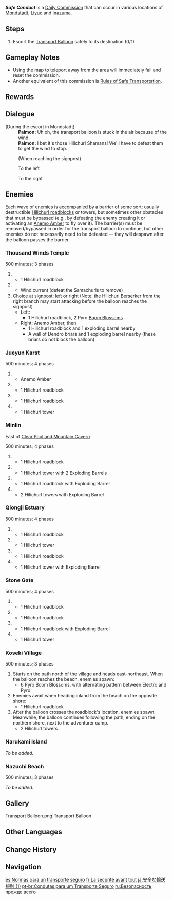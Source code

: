 {{stub|details for narukami island/nazuchi beach versions}}
{{See also|Rules of Safe Transportation}}
{{Quest Infobox
|id             = 10900; 16501; 16502; 16503; 16504; 31144 
|type           = Commission
|image          = Commission Safe Conduct Qiongji Estuary.png
|caption        = Qiongji Estuary version
|startLocation  = [[Teyvat]]
|otherRewards   = 
*AR-Dependent Rewards
|characters     = Paimon; Traveler
}}
'''''Safe Conduct''''' is a [[Daily Commission]] that can occur in various locations of [[Mondstadt]], [[Liyue]] and [[Inazuma]].

==Steps==
#Escort the [[Transport Balloon]] safely to its destination (0/1)

==Gameplay Notes==
* Using the map to teleport away from the area will immediately fail and reset the commission.
* Another equivalent of this commission is [[Rules of Safe Transportation]].

==Rewards==
{{Commission Rewards|full}}

==Dialogue==
{{Quest Description|A hot air balloon carrying cargo seems to have been targeted by monsters. Stop the monsters from seizing the cargo and escort the hot air balloon safely to its destination.}}
{{Dialogue Start}}
;(During the escort in Mondstadt)
:'''Paimon:''' Uh oh, the transport balloon is stuck in the air because of the wind.
:'''Paimon:''' I bet it's those Hilichurl Shamans! We'll have to defeat them to get the wind to stop.
:;(When reaching the signpost)
:{{DIcon}} To the left
:{{DIcon}} To the right
{{Dialogue End}}

==Enemies==
Each wave of enemies is accompanied by a barrier of some sort: usually destructible [[Hilichurl Structures|Hilichurl roadblocks]] or towers, but sometimes other obstacles that must be bypassed (e.g., by defeating the enemy creating it or activating an [[Anemo Amber]] to fly over it).
The barrier(s) must be removed/bypassed in order for the transport balloon to continue, but other enemies do not necessarily need to be defeated &mdash; they will despawn after the balloon passes the barrier.

===Thousand Winds Temple===
; 5{{colon}}00 minutes; 3 phases
# {{Enemy List|Hilichurl*2;Pyro Hilichurl Shooter}}
#* 1 Hilichurl roadblock
# {{Enemy List|Anemo Samachurl*2}}
#* Wind current (defeat the Samachurls to remove)
#Choice at signpost: left or right (Note: the Hilichurl Berserker from the right branch may start attacking before the balloon reaches the signpost)
#* Left: {{Enemy List|Electro Hilichurl Shooter*2;Hilichurl Berserker*2;Pyro Abyss Mage}}
#** 1 Hilichurl roadblock, 2 Pyro [[Boom Blossoms]]
#* Right: Anemo Amber, then {{Enemy List|Hilichurl Berserker*2;Pyro Hilichurl Shooter*2}}
#** 1 Hilichurl roadblock and 1 exploding barrel nearby
#** A wall of Dendro briars and 1 exploding barrel nearby (these briars do not block the balloon)

===Jueyun Karst===
; 5{{colon}}00 minutes; 4 phases
# {{Enemy List|Hilichurl Shooter*2}}
#* Anemo Amber
# {{Enemy List|Hilichurl;Hilichurl Shooter*3}}
#* 1 Hilichurl roadblock
# {{Enemy List|Hilichurl*2;Hilichurl Shooter*2}}
#* 1 Hilichurl roadblock
# {{Enemy List|Hilichurl*3;Hilichurl Shooter}}
#* 1 Hilichurl tower

===Minlin===
East of [[Clear Pool and Mountain Cavern]]
; 5{{colon}}00 minutes; 4 phases
# {{Enemy List|Hilichurl Shooter*2}}
#* 1 Hilichurl roadblock
# {{Enemy List|Hilichurl*2}}
#*1 Hilichurl tower with 2 Exploding Barrels
# {{Enemy List|Hilichurl*2;Hilichurl Shooter*2}}
#*1 Hilichurl roadblock with Exploding Barrel
# {{Enemy List|Hilichurl Fighter*4}}
#*2 Hilichurl towers with Exploding Barrel

===Qiongji Estuary===
; 5{{colon}}00 minutes; 4 phases
# {{Enemy List|Hilichurl Fighter*2;Hilichurl Shooter}}
#*1 Hilichurl roadblock
# {{Enemy List|Hilichurl Fighter*3}}
#*1 Hilichurl tower
# {{Enemy List|Hilichurl Fighter*2;Blazing Axe Mitachurl}}
#*1 Hilichurl roadblock
# {{Enemy List|Rock Shield Hilichurl Guard*2;Rock Shieldwall Mitachurl}}
#*1 Hilichurl tower with Exploding Barrel

===Stone Gate===
; 5{{colon}}00 minutes; 4 phases
# {{Enemy List|Hilichurl Fighter;Hilichurl Shooter}}
#*1 Hilichurl roadblock
# {{Enemy List|Hilichurl Fighter*3}}
#*1 Hilichurl roadblock
# {{Enemy List|Wooden Shield Hilichurl Guard*2;Hilichurl*2}}
#*1 Hilichurl roadblock with Exploding Barrel
# {{Enemy List|Hilichurl Fighter*2;Blazing Axe Mitachurl}}
#*1 Hilichurl tower
<!-- it seems like sometimes, enemies can fail to spawn? maybe it happens when the active character is defeated right as the balloon passes the spawning checkpoint? -->

===Koseki Village===
; 5{{colon}}00 minutes; 3 phases
# Starts on the path north of the village and heads east-northeast. When the balloon reaches the beach, enemies spawn: {{Enemy List|Treasure Hoarders: Seaman;Treasure Hoarders: Gravedigger;Treasure Hoarders: Cryo Potioneer;Treasure Hoarders: Electro Potioneer;Treasure Hoarders: Pyro Potioneer}}
#*6 Pyro Boom Blossoms, with alternating pattern between Electro and Pyro
# Enemies await when heading inland from the beach on the opposite shore: {{Enemy List|Anemo Samachurl;Pyro Hilichurl Shooter;Blazing Axe Mitachurl}}
#*1 Hilichurl roadblock
# After the balloon crosses the roadblock's location, enemies spawn. Meanwhile, the balloon continues following the path, ending on the northern shore, next to the adventurer camp. {{Enemy List|Hilichurl Berserker*2;Hilichurl Grenadier;Electro Hilichurl Grenadier;Hydro Abyss Mage}}
#*2 Hilichurl towers

===Narukami Island===
''To be added.''

===Nazuchi Beach===
; 5{{colon}}00 minutes; 3 phases
''To be added.''

==Gallery==
<gallery>
Transport Balloon.png|Transport Balloon
</gallery>

==Other Languages==
{{Other Languages
|en      = Safe Conduct
|zhs     = 安全运输法则
|zhs_rm  = Ānquán Yùnshū Fǎzé
|zht     = 安全運輸法則
|zht_rm  = Ānquán Yùnshū Fǎzé
|zh_tl   = Safe Transportation Rules
|ja      = 安全な輸送規則
|ja_rm   = Anzen na Yusou Kisoku
|ja_tl   = Safe Transportation Rules
|ko      = 안전 운송 법칙
|ko_tl   = Safe Transportation Rules
|es      = Normas para un transporte seguro
|es_tl   = Rules for a Safe Transportation
|fr      = La sécurité avant tout
|fr_tl   = Safety Before Anything Else
|ru      = Безопасность прежде всего
|ru_tl   = Safety Before Anything Else
|th      = กฎการขนส่งที่ปลอดภัย
|th_rm   = 
|th_tl   = Rules of Safe Transportation
|vi      = Quy tắc vận chuyển an toàn
|vi_tl   = Safe Transportation Rules
|de      = Sichere Fahrt
|de_tl   = Safe Ride
|id      = Petunjuk Keamanan
|id_tl   = Safety Instructions
|pt      = Condutas para um Transporte Seguro
|pt_tl   = 
|tr      = Taşıma Güvenliği Kuralları
|tr_tl   = Transport Safety Rules
|it      = Viaggio sicuro
|it_tl   = Safe Travel
}}

==Change History==
{{Change History|1.0}}

==Navigation==
{{Commission Navbox|Basic}}

[[es:Normas para un transporte seguro]]
[[fr:La sécurité avant tout]]
[[ja:安全な輸送規則 (1)]]
[[pt-br:Condutas para um Transporte Seguro]]
[[ru:Безопасность прежде всего]]